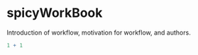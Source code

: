 # spicyWorkBook {.unnumbered}

Introduction of workflow, motivation for workflow, and authors.

```r
1 + 1
```
